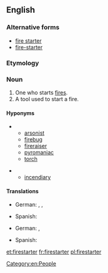 ==English==

===Alternative forms===
* [[fire starter]]
* [[fire-starter]]

===Etymology===
{{compound|en|fire|starter}}

===Noun===
{{en-noun}}

# One who starts [[fire]]s.
# A tool used to start a fire.

====Hyponyms====
* {{sense|person who starts fires}}
** [[arsonist]]
** [[firebug]]
** [[fireraiser]]
** [[pyromaniac]]
** [[torch]]

* {{sense|tool used to start a fire}}
** [[incendiary]]

====Translations====
{{trans-top|person who starts fires}}
* German: {{t|de|Anzünder|m}}, {{t+|de|Brandstifter|m}} {{gloss|arsonist}}, {{qualifier|colloquial}} {{t|de|Zündler|m}} {{gloss|arsonist}}
{{trans-mid}}
* Spanish: {{t+|es|incendiario|m}}
{{trans-bottom}}

{{trans-top|tool used to start a fire}}
* German: {{t|de|Anzünder|m}}, {{t|de|Grillanzünder|m}} {{gloss|barbecue firestarter}}
{{trans-mid}}
* Spanish: {{t+|es|encendedor|m}}
{{trans-bottom}}

[[Category:en:People]]

[[et:firestarter]]
[[fr:firestarter]]
[[pl:firestarter]]